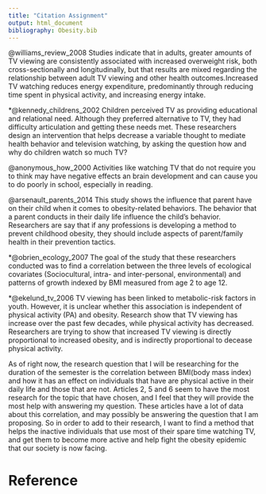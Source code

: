```yaml
---
title: "Citation Assignment"
output: html_document
bibliography: Obesity.bib
---
```


@williams_review_2008 Studies indicate that in adults, greater amounts of TV viewing are consistently associated with increased overweight risk, both cross-sectionally and longitudinally, but that results are mixed regarding the relationship between adult TV viewing and other health outcomes.Increased TV watching reduces energy expenditure, predominantly through reducing time spent in physical activity, and increasing energy intake.

*@kennedy_childrens_2002 Children perceived TV as providing educational and relational need. Although they preferred alternative to TV, they had difficulty articulation and getting these needs met. These researchers design an intervention that helps decrease a variable thought to mediate health behavior and television watching, by asking the question how and why do children watch so much TV?

@anonymous_how_2000 Activities like watching TV that do not require you to think may have negative effects an brain development and can cause you to do poorly in school, especially in reading.

@arsenault_parents_2014 This study shows the influence that parent have on their child when it comes to obesity-related behaviors. The behavior that a parent conducts in their daily life influence the child's behavior. Researchers are say that if any professions is developing a method to prevent childhood obesity, they should include aspects of parent/family health in their prevention tactics.

*@obrien_ecology_2007 The goal of the study that these researchers conducted was to find a correlation between the three levels of ecological covariates (Sociocultural, intra- and inter-personal, environmental) and patterns of growth indexed by BMI measured from age 2 to age 12.  

*@ekelund_tv_2006 TV viewing has been linked to metabolic-risk factors in youth. However, it is unclear whether this association is independent of physical activity (PA) and obesity. Research show that TV viewing has increase over the past few decades, while physical activity has decreased. Researchers are trying to show that increased TV viewing is directly proportional to increased obesity, and is indirectly proportional to decease physical activity.

As of right now, the research question that I will be researching for the duration of the semester is the correlation between BMI(body mass index) and how it has an effect on individuals that have are physical active in their daily life and those that are not. Articles 2, 5 and 6 seem to have the most research for the topic that have chosen, and I feel that they will provide the most help with answering my question. These articles have a lot of data about this correlation, and may possibly be answering the question that I am proposing. So in order to add to their research, I want to find a method that helps the inactive individuals that use most of their spare time watching TV, and get them to become more active and help fight the obesity epidemic that our society is now facing. 

# Reference
